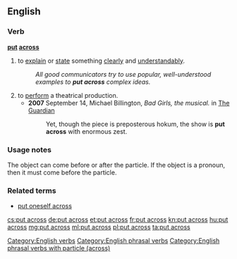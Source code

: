 ==English==

===Verb===
'''[[put]] [[across]]'''

# to [[explain]] or [[state]] something [[clearly]] and [[understandably]].
#: ''All good communicators try to use popular, well-understood examples to '''put across''' complex ideas.''
# to [[perform]] a theatrical production.
#* '''2007''' September 14, Michael Billington, ''Bad Girls, the musical.'' in [[w:The Guardian|The Guardian]]
#*: Yet, though the piece is preposterous hokum, the show is '''put across''' with enormous zest.

===Usage notes===
The object can come before or after the particle. If the object is a pronoun, then it must come before the
particle.

===Related terms===
* [[put oneself across]]

[[Category:English verbs]]
[[Category:English phrasal verbs]]
[[Category:English phrasal verbs with particle (across)]]

[[cs:put across]]
[[de:put across]]
[[et:put across]]
[[fr:put across]]
[[kn:put across]]
[[hu:put across]]
[[mg:put across]]
[[ml:put across]]
[[pl:put across]]
[[ta:put across]]
